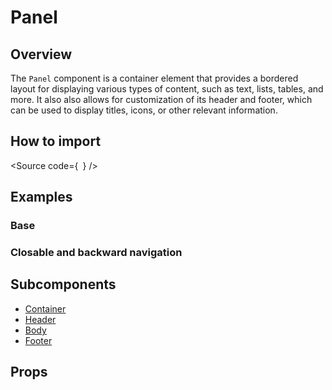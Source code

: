 

<Meta title="Components/Layout/Panel" />

# Panel

## Overview

The `Panel` component is a container element that provides a bordered layout for displaying various types of content, such as text, lists, tables, and more.
It also also allows for customization of its header and footer, which can be used to display titles, icons, or other relevant information.

## How to import

<Source
  code={`
`}
/>

## Examples

### Base

<Canvas of={Stories.Base} />

### Closable and backward navigation

<Canvas of={Stories.ClosableBackwardNavigation} />

## Subcomponents

- [Container](?path=/story/components-core-layout-panel-subcomponents--docs)
- [Header](?path=/story/components-core-layout-panel-subcomponents--docs)
- [Body](?path=/story/components-core-layout-panel-subcomponents--docs)
- [Footer](?path=/story/components-core-layout-panel-subcomponents--docs)

## Props

<ArgTypes of={Stories} />
